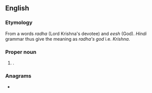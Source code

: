 ==English==

===Etymology===
From a {{etyl|hi|en}} words ''radha'' (Lord Krishna's devotee) and ''eesh'' (God). ''Hindi'' grammar thus give the meaning as ''radha's god'' i.e. ''Krishna''.

===Proper noun===
{{en-proper noun}}

# {{given name|en|male|from=India|usage=Indian}}.

===Anagrams===
* {{anagrams|en|a=adehhrs|harshed}}